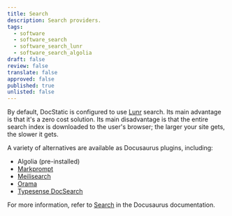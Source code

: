 ```yaml
---
title: Search
description: Search providers.
tags:
  - software
  - software_search
  - software_search_lunr
  - software_search_algolia
draft: false
review: false
translate: false
approved: false
published: true
unlisted: false
---
```


By default, DocStatic is configured to use [Lunr](https://lunrjs.com/) search. Its main advantage is that it's a zero cost solution. Its main disadvantage is that the entire search index is downloaded to the user's browser; the larger your site gets, the slower it gets.

A variety of alternatives are available as Docusaurus plugins, including:

* Algolia (pre-installed)
* [Markprompt](https://github.com/typesense/docusaurus-theme-search-typesense)
* [Meilisearch](https://github.com/tauri-apps/meilisearch-docsearch)
* [Orama](https://github.com/askorama/orama/tree/main/packages/plugin-docusaurus-v3)
* [Typesense DocSearch](https://github.com/typesense/docusaurus-theme-search-typesense)

For more information, refer to [Search](https://docusaurus.io/docs/search#using-algolia-docsearch) in the Docusaurus documentation.
